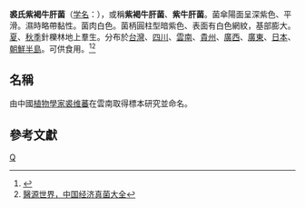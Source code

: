 {{Speciesbox 
| taxon = Boletus violaceo-fuscus
| authority =  [[裘维蕃|Chiu]]
}}

'''裘氏紫褐牛肝菌'''（[[学名|学名]]：''{{lang|la|Boletus violaceo-fuscus}}''），或稱'''紫褐牛肝菌'''、'''紫牛肝菌'''。菌傘陽面呈深紫色、平滑。濕時略帶黏性。菌肉白色。菌柄圓柱型暗紫色、表面有白色網紋，基部膨大。[[夏|夏]]、[[秋季|秋季]]針櫟林地上羣生。分布於[[台灣|台灣]]、[[四川|四川]]、[[雲南|雲南]]、[[貴州|貴州]]、[[廣西|廣西]]、[[廣東|廣東]]、[[日本|日本]]、[[朝鮮半島|朝鮮半島]]。可供食用。<ref>{{Cite web |url=http://nature.tesri.gov.tw/tesriusr/internet/mushshow.cfm?IDNo=98 |title=中華民國行政院農委會資料庫，菇菌與毒蕈 |access-date=2009-04-05 |archive-date=2007-05-13 |archive-url=https://web.archive.org/web/20070513231549/http://nature.tesri.gov.tw/tesriusr/internet/mushshow.cfm?IDNo=98 |dead-url=no }}</ref><ref>[http://db.39kf.com/jjzj/Show_634.shtml 醫源世界，中国经济真菌大全]{{dead link|date=2018年4月 |bot=InternetArchiveBot |fix-attempted=yes }}</ref>

==名稱==
由中國[[植物學家|植物學家]][[裘维蕃|裘维蕃]]在雲南取得標本研究並命名。

==參考文獻==
{{reflist}}
{{Taxonbar|from=Q15232949}}

[[Category:牛肝菌屬|Q]]